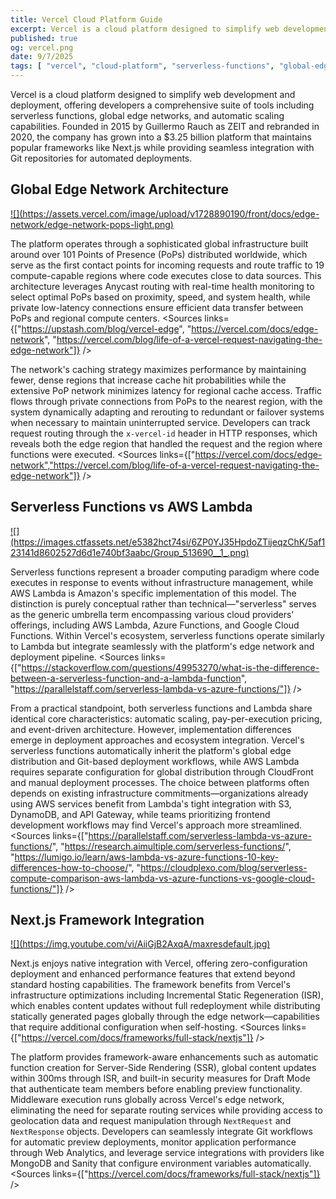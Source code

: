 ```yaml
---
title: Vercel Cloud Platform Guide
excerpt: Vercel is a cloud platform designed to simplify web development and deployment, offering developers a comprehensive suite of tools including serverless functions, global edge networks, and automatic scaling capabilities.
published: true
og: vercel.png
date: 9/7/2025
tags: [ "vercel", "cloud-platform", "serverless-functions", "global-edge-network", "next-js-framework-integration", "incremental-static-regeneration", "automatic-function-creation-for-SSR", "built-in-security-measures-for-draft-mode", "middleware-execution-on-vercels-edge-network" ]
---
```


Vercel is a cloud platform designed to simplify web development and deployment, offering developers a comprehensive suite of tools including serverless functions, global edge networks, and automatic scaling capabilities. Founded in 2015 by Guillermo Rauch as ZEIT and rebranded in 2020, the company has grown into a $3.25 billion platform that maintains popular frameworks like Next.js while providing seamless integration with Git repositories for automated deployments.

## Global Edge Network Architecture

<a href='https://vercel.com/docs/edge-network' target='_blank'>
![](https://assets.vercel.com/image/upload/v1728890190/front/docs/edge-network/edge-network-pops-light.png)
</a>

The platform operates through a sophisticated global infrastructure built around over 101 Points of Presence (PoPs) distributed worldwide, which serve as the first contact points for incoming requests and route traffic to 19 compute-capable regions where code executes close to data sources. This architecture leverages Anycast routing with real-time health monitoring to select optimal PoPs based on proximity, speed, and system health, while private low-latency connections ensure efficient data transfer between PoPs and regional compute centers. <Sources links={["https://upstash.com/blog/vercel-edge", "https://vercel.com/docs/edge-network", "https://vercel.com/blog/life-of-a-vercel-request-navigating-the-edge-network"]} />

The network's caching strategy maximizes performance by maintaining fewer, dense regions that increase cache hit probabilities while the extensive PoP network minimizes latency for regional cache access. Traffic flows through private connections from PoPs to the nearest region, with the system dynamically adapting and rerouting to redundant or failover systems when necessary to maintain uninterrupted service. Developers can track request routing through the `x-vercel-id` header in HTTP responses, which reveals both the edge region that handled the request and the region where functions were executed. <Sources links={["https://vercel.com/docs/edge-network","https://vercel.com/blog/life-of-a-vercel-request-navigating-the-edge-network"]} />

## Serverless Functions vs AWS Lambda

<a href='https://vercel.com/blog/streaming-for-serverless-node-js-and-edge-runtimes-with-vercel-functions' target='_blank'>
![](https://images.ctfassets.net/e5382hct74si/6ZP0YJ35HpdoZTijeqzChK/5af123141d8602527d6d1e740bf3aabc/Group_513690__1_.png)
</a>

Serverless functions represent a broader computing paradigm where code executes in response to events without infrastructure management, while AWS Lambda is Amazon's specific implementation of this model. The distinction is purely conceptual rather than technical—"serverless" serves as the generic umbrella term encompassing various cloud providers' offerings, including AWS Lambda, Azure Functions, and Google Cloud Functions. Within Vercel's ecosystem, serverless functions operate similarly to Lambda but integrate seamlessly with the platform's edge network and deployment pipeline. <Sources links={["https://stackoverflow.com/questions/49953270/what-is-the-difference-between-a-serverless-function-and-a-lambda-function", "https://parallelstaff.com/serverless-lambda-vs-azure-functions/"]} />

From a practical standpoint, both serverless functions and Lambda share identical core characteristics: automatic scaling, pay-per-execution pricing, and event-driven architecture. However, implementation differences emerge in deployment approaches and ecosystem integration. Vercel's serverless functions automatically inherit the platform's global edge distribution and Git-based deployment workflows, while AWS Lambda requires separate configuration for global distribution through CloudFront and manual deployment processes. The choice between platforms often depends on existing infrastructure commitments—organizations already using AWS services benefit from Lambda's tight integration with S3, DynamoDB, and API Gateway, while teams prioritizing frontend development workflows may find Vercel's approach more streamlined. <Sources links={["https://parallelstaff.com/serverless-lambda-vs-azure-functions/", "https://research.aimultiple.com/serverless-functions/", "https://lumigo.io/learn/aws-lambda-vs-azure-functions-10-key-differences-how-to-choose/", "https://cloudplexo.com/blog/serverless-compute-comparison-aws-lambda-vs-azure-functions-vs-google-cloud-functions/"]} />


## Next.js Framework Integration

<a href='https://www.youtube.com/watch?v=AiiGjB2AxqA' target='_blank'>
![](https://img.youtube.com/vi/AiiGjB2AxqA/maxresdefault.jpg)
</a>

Next.js enjoys native integration with Vercel, offering zero-configuration deployment and enhanced performance features that extend beyond standard hosting capabilities. The framework benefits from Vercel's infrastructure optimizations including Incremental Static Regeneration (ISR), which enables content updates without full redeployment while distributing statically generated pages globally through the edge network—capabilities that require additional configuration when self-hosting. <Sources links={["https://vercel.com/docs/frameworks/full-stack/nextjs"]} />

The platform provides framework-aware enhancements such as automatic function creation for Server-Side Rendering (SSR), global content updates within 300ms through ISR, and built-in security measures for Draft Mode that authenticate team members before enabling preview functionality. Middleware execution runs globally across Vercel's edge network, eliminating the need for separate routing services while providing access to geolocation data and request manipulation through `NextRequest` and `NextResponse` objects. Developers can seamlessly integrate Git workflows for automatic preview deployments, monitor application performance through Web Analytics, and leverage service integrations with providers like MongoDB and Sanity that configure environment variables automatically. <Sources links={["https://vercel.com/docs/frameworks/full-stack/nextjs"]} />